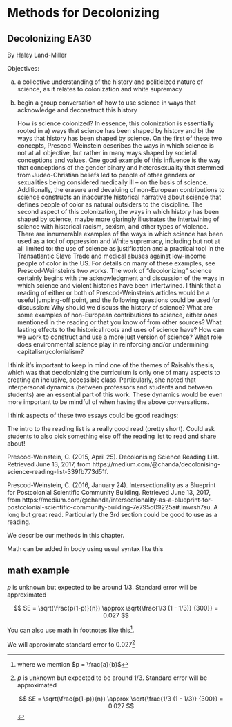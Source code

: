 # Methods for Decolonizing

## Decolonizing EA30

By Haley Land-Miller

Objectives: 

a) a collective understanding of the history and politicized nature of science, as it relates to colonization and white supremacy

b) begin a group conversation of how to use science in ways that acknowledge and deconstruct this history

	How is science colonized? In essence, this colonization is essentially rooted in a) ways that science has been shaped by history and b) the ways that history has been shaped by science. On the first of these two concepts, Prescod-Weinstein describes the ways in which science is not at all objective, but rather in many ways shaped by societal conceptions and values. One good example of this influence is the way that conceptions of the gender binary and heterosexuality that stemmed from Judeo-Christian beliefs led to people of other genders or sexualities being considered medically ill – on the basis of science. Additionally, the erasure and devaluing of non-European contributions to science constructs an inaccurate historical narrative about science that defines people of color as natural outsiders to the discipline. The second aspect of this colonization, the ways in which history has been shaped by science, maybe more glaringly illustrates the intertwining of science with historical racism, sexism, and other types of violence. There are innumerable examples of the ways in which science has been used as a tool of oppression and White supremacy, including but not at all limited to: the use of science as justification and a practical tool in the Transatlantic Slave Trade and medical abuses against low-income people of color in the US. For details on many of these examples, see Prescod-Weinstein’s two works. The work of “decolonizing” science certainly begins with the acknowledgment and discussion of the ways in which science and violent histories have been intertwined. I think that a reading of either or both of Prescod-Weinstein’s articles would be a useful jumping-off point, and the following questions could be used for discussion:
Why should we discuss the history of science? 
What are some examples of non-European contributions to science, either ones mentioned in the reading or that you know of from other sources?
What lasting effects to the historical roots and uses of science have?
How can we work to construct and use a more just version of science?
What role does environmental science play in reinforcing and/or undermining capitalism/colonialism? 

I think it’s important to keep in mind one of the themes of Raisah’s thesis, which was that decolonizing the curriculum is only one of many aspects to creating an inclusive, accessible class. Particularly, she noted that interpersonal dynamics (between professors and students and between students) are an essential part of this work. These dynamics would be even more important to be mindful of when having the above conversations. 

I think aspects of these two essays could be good readings:

The intro to the reading list is a really good read (pretty short). Could ask students to also pick something else off the reading list to read and share about!

 
Prescod-Weinstein, C. (2015, April 25). Decolonising Science Reading List. Retrieved June 13, 2017, from https://medium.com/@chanda/decolonising-science-reading-list-339fb773d51f.

Prescod-Weinstein, C. (2016, January 24). Intersectionality as a Blueprint for Postcolonial Scientific Community Building. Retrieved June 13, 2017, from https://medium.com/@chanda/intersectionality-as-a-blueprint-for-postcolonial-scientific-community-building-7e795d09225a#.lmvrsh7su. A long but great read. Particularly the 3rd section could be good to use as a reading.


We describe our methods in this chapter.

Math can be added in body using usual syntax like this 

## math example

$p$ is unknown but expected to be around 1/3. Standard error will be approximated

$$
SE = \sqrt(\frac{p(1-p)}{n}) \approx \sqrt{\frac{1/3 (1 - 1/3)} {300}} = 0.027
$$

You can also use math in footnotes like this^[where we mention $p = \frac{a}{b}$].

We will approximate standard error to 0.027[^longnote]

[^longnote]: $p$ is unknown but expected to be around 1/3. Standard error will be approximated

    $$
    SE = \sqrt(\frac{p(1-p)}{n}) \approx \sqrt{\frac{1/3 (1 - 1/3)} {300}} = 0.027
    $$
